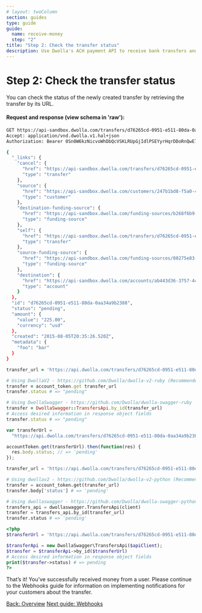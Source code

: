 ```yaml
---
# layout: twoColumn
section: guides
type: guide
guide:
  name: receive-money
  step: "2"
title: "Step 2: Check the transfer status"
description: Use Dwolla's ACH payment API to receive bank transfers and check transfer statuses.
---
```


# Step 2: Check the transfer status

You can check the status of the newly created transfer by retrieving the transfer by its URL.

#### Request and response (view schema in 'raw'):

```bash
GET https://api-sandbox.dwolla.com/transfers/d76265cd-0951-e511-80da-0aa34a9b2388
Accept: application/vnd.dwolla.v1.hal+json
Authorization: Bearer 0Sn0W6kzNicvoWhDbQcVSKLRUpGjIdlPSEYyrHqrDDoRnQwE7Q

{
  "_links": {
    "cancel": {
      "href": "https://api-sandbox.dwolla.com/transfers/d76265cd-0951-e511-80da-0aa34a9b2388",
      "type": "transfer"
    },
    "source": {
      "href": "https://api-sandbox.dwolla.com/customers/247b1bd8-f5a0-4b71-a898-f62f67b8ae1c",
      "type": "customer"
    },
    "destination-funding-source": {
      "href": "https://api-sandbox.dwolla.com/funding-sources/b268f6b9-db3b-4ecc-83a2-8823a53ec8b7",
      "type": "funding-source"
    },
    "self": {
      "href": "https://api-sandbox.dwolla.com/transfers/d76265cd-0951-e511-80da-0aa34a9b2388",
      "type": "transfer"
    },
    "source-funding-source": {
      "href": "https://api-sandbox.dwolla.com/funding-sources/80275e83-1f9d-4bf7-8816-2ddcd5ffc197",
      "type": "funding-source"
    },
    "destination": {
      "href": "https://api-sandbox.dwolla.com/accounts/ab443d36-3757-44c1-a1b4-29727fb3111c",
      "type": "account"
    }
  },
  "id": "d76265cd-0951-e511-80da-0aa34a9b2388",
  "status": "pending",
  "amount": {
    "value": "225.00",
    "currency": "usd"
  },
  "created": "2015-08-05T20:35:26.520Z",
  "metadata": {
    "foo": "bar"
  }
}
```

```ruby
transfer_url = 'https://api.dwolla.com/transfers/d76265cd-0951-e511-80da-0aa34a9b2388'

# Using DwollaV2 - https://github.com/Dwolla/dwolla-v2-ruby (Recommended)
transfer = account_token.get transfer_url
transfer.status # => "pending"

# Using DwollaSwagger - https://github.com/Dwolla/dwolla-swagger-ruby
transfer = DwollaSwagger::TransfersApi.by_id(transfer_url)
# Access desired information in response object fields
transfer.status # => "pending"
```

```javascript
var transferUrl =
  "https://api.dwolla.com/transfers/d76265cd-0951-e511-80da-0aa34a9b2388";

accountToken.get(transferUrl).then(function(res) {
  res.body.status; // => 'pending'
});
```

```python
transfer_url = 'https://api.dwolla.com/transfers/d76265cd-0951-e511-80da-0aa34a9b2388'

# Using dwollav2 - https://github.com/Dwolla/dwolla-v2-python (Recommended)
transfer = account_token.get(transfer_url)
transfer.body['status'] # => 'pending'

# Using dwollaswagger - https://github.com/Dwolla/dwolla-swagger-python
transfers_api = dwollaswagger.TransfersApi(client)
transfer = transfers_api.by_id(transfer_url)
transfer.status # => 'pending'
```

```php
<?php
$transferUrl = 'https://api.dwolla.com/transfers/d76265cd-0951-e511-80da-0aa34a9b2388';

$transferApi = new DwollaSwagger\TransfersApi($apiClient);
$transfer = $transferApi->by_id($transferUrl)
# Access desired information in response object fields
print($transfer->status) # => pending
?>
```

That’s it! You’ve successfully received money from a user. Please continue to the Webhooks guide for information on implementing notifications for your customers about the transfer.

<nav className="pager-nav">
  <a href="./">Back: Overview</a>
  <a href="/guides/webhooks">Next guide: Webhooks</a>
</nav>
